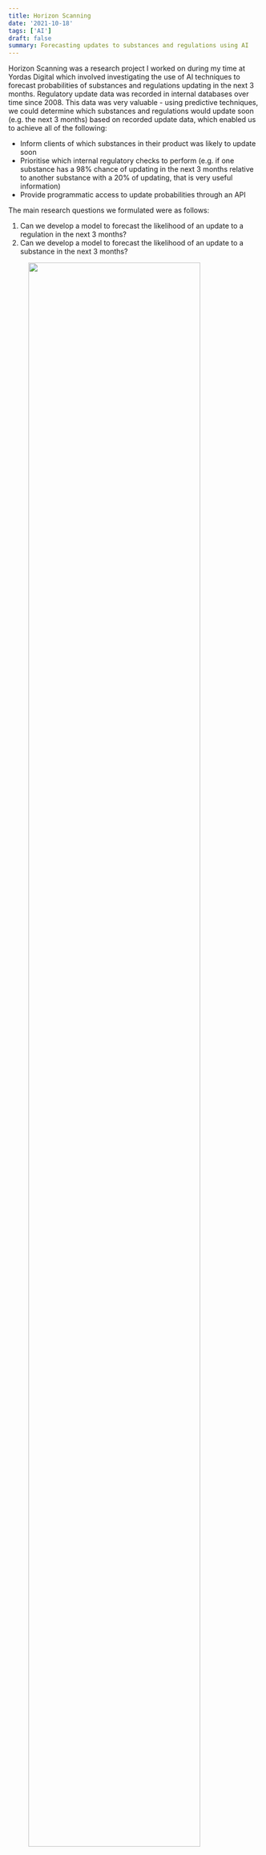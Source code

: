 ```yaml
---
title: Horizon Scanning
date: '2021-10-18'
tags: ['AI']
draft: false
summary: Forecasting updates to substances and regulations using AI
---
```


Horizon Scanning was a research project I worked on during my time at Yordas Digital which involved investigating the use of AI techniques to forecast probabilities of substances and regulations updating in the next 3 months. Regulatory update data was recorded in internal databases over time since 2008. This data was very valuable - using predictive techniques, we could determine which substances and regulations would update soon (e.g. the next 3 months) based on recorded update data, which enabled us to achieve all of the following:

- Inform clients of which substances in their product was likely to update soon
- Prioritise which internal regulatory checks to perform (e.g. if one substance has a 98% chance of updating in the next 3 months relative to another substance with a 20% of updating, that is very useful information)
- Provide programmatic access to update probabilities through an API

The main research questions we formulated were as follows:

1. Can we develop a model to forecast the likelihood of an update to a regulation in the next 3 months?
2. Can we develop a model to forecast the likelihood of an update to a substance in the next 3 months?

<figure>
 <img src="/static/images/blog/2021-10-18-horizon-scanning/models.png" width="90%" />
</figure>

## Version 1: Machine Learning Methods

The original method used machine-learning-based methods to compute probabilities for all substances and regulations using classification techniques (XGBoost and MLP neural networks). Given the lack of data describing each update, feature extraction techniques were used to create new features for each update, such as the day, month, year, and days since the last update. We utilised a full data science pipeline to process and predict from the data:

<figure>
 <img src="/static/images/blog/2021-10-18-horizon-scanning/pipeline.png" />
</figure>

 After thorough testing, however, the output probabilities were found to be slightly inaccurate and difficult to validate, and given the black-box nature of the algorithms used, the probabilities were uninterpretable.

## Version 2: Poisson Point Process

The second iteration of the system used a much simpler approach. We used the Poisson point process model, which models a series of discrete events where the exact timing of the events is unknown (stochastic) but the average time between events is known [1]. In addition to this, the arrival of an event is independent of the previous event (i.e. the waiting time is memoryless). This means we can get two events on back-to-back days, or two events a year apart from each other.

The Poisson point process has some assumptions:

1. Events are independent (i.e. knowing one event has occurred doesn’t affect the probability another event will occur)
2. The average time between events is the same (i.e. events per time period)
3. Events cannot be simultaneous (i.e. two events can’t happen at the same time)

We can use this model for forecasting substance/regulation updates as we can say updates are independent and not simultaneous, and we can compute the average time between events using the recorded data.

To compute probability scores we can use the Poisson distribution PMF (probability mass function) given our data:

$$
p(x) = \frac{e^{-\lambda}\lambda^x}{x!}
$$

where $$\lambda$$ is the average number of events per interval, and $$x$$ is the number of events in each interval.

A useful equation we can derive from this PMF helps us calculate the probability we expect to wait less than or equal to a time:

$$
P(T \leq t) = 1 - e^{-\lambda t}
$$

In this case, we are only interested in whether 1 update occurs in the next 3 months, but we could also calculate the probability a certain number of updates occur in the next $$x$$ months as well.

For example, let’s say substance X has been updated 15 times from 2012-2021 (9 years). We want to calculate the probability of an update in the next 3 months from today. To do this we first calculate $$\lambda$$, the average number of events occurring (using months as the unit of time):

$$\lambda = \frac{15}{9 * 12} = 0.1388888889$$

Then, we calculate the probability there is no update in the next 3 months and subtract it from 1:

$$P(T \leq 3) = 1 - e^{-0.1388888889 * 3} = 0.34$$

So there’s a 34% chance of substance X updating in the next 3 months from today.

This procedure was carried out on a daily basis, which created rolling update probability scores for all regulations and substances we monitored, which were then stored in a relational database.

I implemented the procedure in Python and created a Streamlit application to visualise regulation and substance updates through a web browser. This was deployed to our internal server and connected to the live substance database to read regulatory update data from. An example of the output for chromium trioxide in the app is shown below:

<figure>
 <img src="/static/images/blog/2021-10-18-horizon-scanning/substance_id_1_updates_62_annotated.png" alt="Horizon scanning app" />
</figure>

References:

1. <a href="https://towardsdatascience.com/the-poisson-distribution-and-poisson-process-explained-4e2cb17d459" target="_blank">Useful blog post about Poisson distribution and Poisson process</a>
2. <a href="https://medium.com/@ns2586/using-poisson-distribution-to-forecast-the-next-earthquake-38a4406ab71#:~:text=It%20is%20one%20prominent%20way,statistical%20distribution%20called%20Poisson%20Distribution.&text=It%20is%20a%20discrete%20probability,interval%20of%20time%20or%20space" target="_blank">Useful blog post, predicts next earthquake</a>

